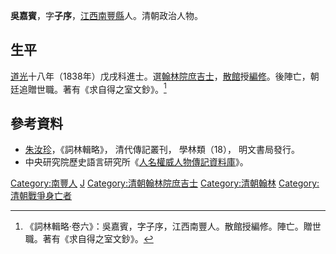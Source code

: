 '''吳嘉賓'''{{BD|1803年||1864年||catIdx=Wu吳}}，字'''子序'''，[[江西|江西]][[南豐縣|南豐縣]]人。清朝政治人物。

== 生平 ==
[[道光|道光]]十八年（1838年）戊戌科進士。選[[翰林院|翰林院]][[庶吉士|庶吉士]]，[[散館|散館]]授[[編修|編修]]。後陣亡，朝廷追贈世職。著有《求自得之室文鈔》。<ref>《詞林輯略·卷六》：吳嘉賓，字子序，江西南豐人。散館授編修。陣亡。贈世職。著有《求自得之室文鈔》。</ref>

==參考資料==
{{reflist}}
*[[朱汝珍|朱汝珍]]，《詞林輯略》， 清代傳記叢刊， 學林類（18）， 明文書局發行。
*中央研究院歷史語言研究所《[http://archive.ihp.sinica.edu.tw/ttscgi/ttsquerynew?0:0:mctauac:%2815410%29@NO 人名權威人物傳記資料庫]》。

{{道光十八年戊戌科殿試金榜}}

{{Authority control}}

{{DEFAULTSORT:Wu吳}}
[[Category:南豐人|Category:南豐人]]
[[Category:吳姓|J]]
[[Category:清朝翰林院庶吉士|Category:清朝翰林院庶吉士]]
[[Category:清朝翰林|Category:清朝翰林]]
[[Category:清朝戰爭身亡者|Category:清朝戰爭身亡者]]


{{清朝人物小作品}}